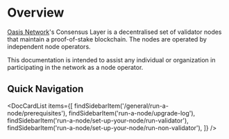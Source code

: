 
# Overview

[Oasis Network](../oasis-network/overview)'s Consensus Layer is a decentralised set of validator nodes that maintain a proof-of-stake blockchain. The nodes are operated by independent node operators.

This documentation is intended to assist any individual or organization in participating in the network as a node operator.

## Quick Navigation

<DocCardList items={[
    findSidebarItem('/general/run-a-node/prerequisites'),
    findSidebarItem('run-a-node/upgrade-log'),
    findSidebarItem('run-a-node/set-up-your-node/run-validator'),
    findSidebarItem('run-a-node/set-up-your-node/run-non-validator'),
]} />
